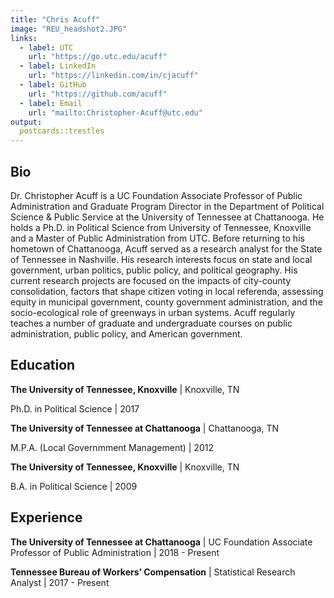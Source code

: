 ```yaml
---
title: "Chris Acuff"
image: "REU_headshot2.JPG"
links:
  - label: UTC
    url: "https://go.utc.edu/acuff"
  - label: LinkedIn
    url: "https://linkedin.com/in/cjacuff"
  - label: GitHub
    url: "https://github.com/acuff"
  - label: Email
    url: "mailto:Christopher-Acuff@utc.edu"
output:
  postcards::trestles
---
```

 
## Bio

Dr. Christopher Acuff is a UC Foundation Associate Professor of Public Administration and Graduate Program Director in the Department of Political Science & Public Service at the University of Tennessee at Chattanooga. He holds a Ph.D. in Political Science from University of Tennessee, Knoxville and a Master of Public Administration from UTC. Before returning to his hometown of Chattanooga, Acuff served as a research analyst for the State of Tennessee in Nashville. His research interests focus on state and local government, urban politics, public policy, and political geography. His current research projects are focused on the impacts of city-county consolidation, factors that shape citizen voting in local referenda, assessing equity in municipal government, county government administration, and the socio-ecological role of greenways in urban systems. Acuff regularly teaches a number of graduate and undergraduate courses on public administration, public policy, and American government. 

## Education

**The University of Tennessee, Knoxville** | Knoxville, TN

Ph.D. in Political Science | 2017

**The University of Tennessee at Chattanooga** | Chattanooga, TN

M.P.A. (Local Governmment Management) | 2012

**The University of Tennessee, Knoxville** | Knoxville, TN

B.A. in Political Science | 2009

## Experience

**The University of Tennessee at Chattanooga** | UC Foundation Associate Professor of Public Administration | 2018 - Present

**Tennessee Bureau of Workers' Compensation** | Statistical Research Analyst | 2017 - Present

